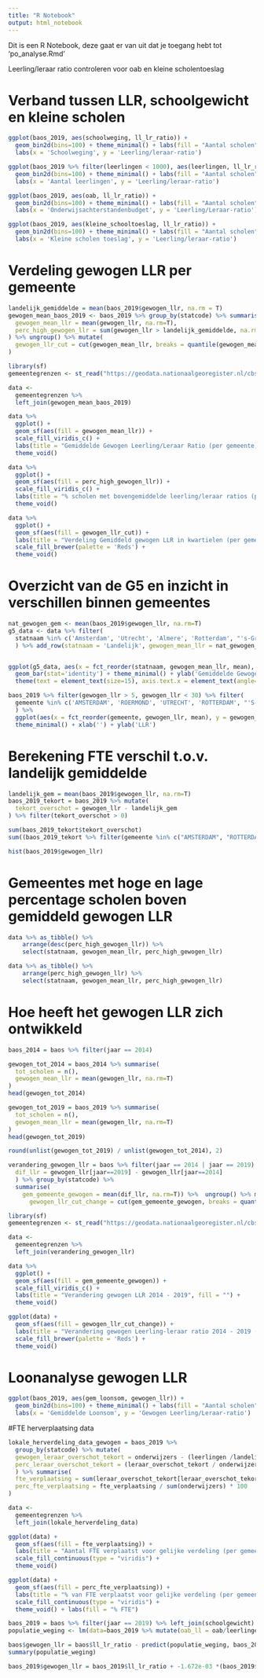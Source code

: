 ```yaml
---
title: "R Notebook"
output: html_notebook
---
```


Dit is een R Notebook,  deze gaat er van uit dat je toegang hebt tot 'po_analyse.Rmd'

Leerling/leraar ratio controleren voor oab en kleine scholentoeslag 

# Verband tussen LLR, schoolgewicht en kleine scholen 
```r
ggplot(baos_2019, aes(schoolweging, ll_lr_ratio)) +
  geom_bin2d(bins=100) + theme_minimal() + labs(fill = "Aantal scholen") +
  labs(x = 'Schoolweging', y = 'Leerling/leraar-ratio')

ggplot(baos_2019 %>% filter(leerlingen < 1000), aes(leerlingen, ll_lr_ratio)) +
  geom_bin2d(bins=100) + theme_minimal() + labs(fill = "Aantal scholen") +
  labs(x = 'Aantal leerlingen', y = 'Leerling/leraar-ratio')

ggplot(baos_2019, aes(oab, ll_lr_ratio)) +
  geom_bin2d(bins=100) + theme_minimal() + labs(fill = "Aantal scholen") +
  labs(x = 'Onderwijsachterstandenbudget', y = 'Leerling/Leraar-ratio')

ggplot(baos_2019, aes(kleine_schooltoeslag, ll_lr_ratio)) +
  geom_bin2d(bins=100) + theme_minimal() + labs(fill = "Aantal scholen") +
  labs(x = 'Kleine scholen toeslag', y = 'Leerling/leraar-ratio')

```

# Verdeling gewogen LLR per gemeente
```r
landelijk_gemiddelde = mean(baos_2019$gewogen_llr, na.rm = T)
gewogen_mean_baos_2019 <- baos_2019 %>% group_by(statcode) %>% summarise(
  gewogen_mean_llr = mean(gewogen_llr, na.rm=T), 
  perc_high_gewogen_llr = sum(gewogen_llr > landelijk_gemiddelde, na.rm = T) / n()
) %>% ungroup() %>% mutate(
  gewogen_llr_cut = cut(gewogen_mean_llr, breaks = quantile(gewogen_mean_llr, na.rm=TRUE))
)

library(sf)
gemeentegrenzen <- st_read("https://geodata.nationaalgeoregister.nl/cbsgebiedsindelingen/wfs?request=GetFeature&service=WFS&version=2.0.0&typeName=cbs_gemeente_2019_gegeneraliseerd&outputFormat=json")

data <-
  gemeentegrenzen %>%
  left_join(gewogen_mean_baos_2019)

data %>%
  ggplot() +
  geom_sf(aes(fill = gewogen_mean_llr)) +
  scale_fill_viridis_c() +
  labs(title = "Gemiddelde Gewogen Leerling/Leraar Ratio (per gemeente)", fill = "") +
  theme_void()

data %>%
  ggplot() +
  geom_sf(aes(fill = perc_high_gewogen_llr)) +
  scale_fill_viridis_c() +
  labs(title = "% scholen met bovengemiddelde leerling/leraar ratios (per gemeente)", fill = "") +
  theme_void()

data %>%
  ggplot() +
  geom_sf(aes(fill = gewogen_llr_cut)) +
  labs(title = "Verdeling Gemiddeld gewogen LLR in kwartielen (per gemeente)", fill = "") +
  scale_fill_brewer(palette = 'Reds') +
  theme_void()

```

# Overzicht van de G5 en inzicht in verschillen binnen gemeentes 
```r
nat_gewogen_gem <- mean(baos_2019$gewogen_llr, na.rm=T)
g5_data <- data %>% filter(
  statnaam %in% c('Amsterdam', 'Utrecht', 'Almere', 'Rotterdam', "'s-Gravenhage", "Zwolle", "Roermond")
  ) %>% add_row(statnaam = 'Landelijk', gewogen_mean_llr = nat_gewogen_gem) 


ggplot(g5_data, aes(x = fct_reorder(statnaam, gewogen_mean_llr, mean), y = gewogen_mean_llr)) + 
  geom_bar(stat='identity') + theme_minimal() + ylab('Gemiddelde Gewogen LLR') + xlab('') +  
  theme(text = element_text(size=15), axis.text.x = element_text(angle=45, hjust=1))

baos_2019 %>% filter(gewogen_llr > 5, gewogen_llr < 30) %>% filter(
  gemeente %in% c('AMSTERDAM', 'ROERMOND', 'UTRECHT', 'ROTTERDAM', "'S-GRAVENHAGE", 'ALMERE', 'ZWOLLE')
  ) %>% 
  ggplot(aes(x = fct_reorder(gemeente, gewogen_llr, mean), y = gewogen_llr)) + geom_violin(fill='grey80') + 
  theme_minimal() + xlab('') + ylab('LLR')

```
# Berekening FTE verschil t.o.v. landelijk gemiddelde
```r
landelijk_gem = mean(baos_2019$gewogen_llr, na.rm=T)
baos_2019_tekort = baos_2019 %>% mutate(
  tekort_overschot = gewogen_llr - landelijk_gem
) %>% filter(tekort_overschot > 0) 

sum(baos_2019_tekort$tekort_overschot)
sum((baos_2019_tekort %>% filter(gemeente %in% c("AMSTERDAM", "ROTTERDAM", "UTRECHT", "'S-GRAVENHAGE", "ALMERE")))$tekort_overschot)

hist(baos_2019$gewogen_llr)
```
# Gemeentes met hoge en lage percentage scholen boven gemiddeld gewogen LLR
```r
data %>% as_tibble() %>%
    arrange(desc(perc_high_gewogen_llr)) %>%
    select(statnaam, gewogen_mean_llr, perc_high_gewogen_llr)

data %>% as_tibble() %>%
    arrange(perc_high_gewogen_llr) %>%
    select(statnaam, gewogen_mean_llr, perc_high_gewogen_llr)

```

# Hoe heeft het gewogen LLR zich ontwikkeld 
```r
baos_2014 = baos %>% filter(jaar == 2014)

gewogen_tot_2014 = baos_2014 %>% summarise(
  tot_scholen = n(),
  gewogen_mean_llr = mean(gewogen_llr, na.rm=T)
) 
head(gewogen_tot_2014)

gewogen_tot_2019 = baos_2019 %>% summarise(
  tot_scholen = n(),
  gewogen_mean_llr = mean(gewogen_llr, na.rm=T)
)
head(gewogen_tot_2019)

round(unlist(gewogen_tot_2019) / unlist(gewogen_tot_2014), 2)
```

```r
verandering_gewogen_llr = baos %>% filter(jaar == 2014 | jaar == 2019) %>% group_by(statcode, brin) %>% summarise(
  dif_llr = gewogen_llr[jaar==2019] - gewogen_llr[jaar==2014]
  ) %>% group_by(statcode) %>%
  summarise(
    gem_gemeente_gewogen = mean(dif_llr, na.rm=T)) %>%  ungroup() %>% mutate(
      gewogen_llr_cut_change = cut(gem_gemeente_gewogen, breaks = quantile(gem_gemeente_gewogen, na.rm=TRUE)))

library(sf)
gemeentegrenzen <- st_read("https://geodata.nationaalgeoregister.nl/cbsgebiedsindelingen/wfs?request=GetFeature&service=WFS&version=2.0.0&typeName=cbs_gemeente_2019_gegeneraliseerd&outputFormat=json")

data <-
  gemeentegrenzen %>%
  left_join(verandering_gewogen_llr)

data %>%
  ggplot() +
  geom_sf(aes(fill = gem_gemeente_gewogen)) +
  scale_fill_viridis_c() +
  labs(title = "Verandering gewogen LLR 2014 - 2019", fill = "") +
  theme_void()

ggplot(data) +
  geom_sf(aes(fill = gewogen_llr_cut_change)) +
  labs(title = "Verandering gewogen Leerling-leraar ratio 2014 - 2019 (per gemeente)", fill = "") +
  scale_fill_brewer(palette = 'Reds') +
  theme_void()

```

# Loonanalyse gewogen LLR
```r
ggplot(baos_2019, aes(gem_loonsom, gewogen_llr)) +
  geom_bin2d(bins=100) + theme_minimal() + labs(fill = "Aantal scholen") +
  labs(x = 'Gemiddelde Loonsom', y = 'Gewogen Leerling/Leraar-ratio')

```

#FTE herverplaatsing data
```r
lokale_herverdeling_data_gewogen = baos_2019 %>%
  group_by(statcode) %>% mutate(
  gewogen_leraar_overschot_tekort = onderwijzers - (leerlingen /landelijk_gem),
  perc_leraar_overschot_tekort = (leraar_overschot_tekort / onderwijzers) * 100
  ) %>% summarise(
  fte_verplaatsing = sum(leraar_overschot_tekort[leraar_overschot_tekort > 0]),
  perc_fte_verplaatsing = fte_verplaatsing / sum(onderwijzers) * 100 
)

data <-
  gemeentegrenzen %>%
  left_join(lokale_herverdeling_data)

ggplot(data) +
  geom_sf(aes(fill = fte_verplaatsing)) +
  labs(title = "Aantal FTE verplaatst voor gelijke verdeling (per gemeente)", fill = "") +
  scale_fill_continuous(type = "viridis") +
  theme_void()

ggplot(data) +
  geom_sf(aes(fill = perc_fte_verplaatsing)) +
  labs(title = "% van FTE verplaatst voor gelijke verdeling (per gemeente)", fill = "") +
  scale_fill_continuous(type = "viridis") +
  theme_void() + labs(fill = "% FTE")
```

```r
baos_2019 = baos %>% filter(jaar == 2019) %>% left_join(schoolgewicht) 
populatie_weging <- lm(data=baos_2019 %>% mutate(oab_ll = oab/leerlingen, kleine_school_ll = kleine_schooltoeslag / leerlingen), ll_lr_ratio~oab_ll+kleine_school_ll)

baos$gewogen_llr = baos$ll_lr_ratio - predict(populatie_weging, baos_2019)
summary(populatie_weging)

baos_2019$gewogen_llr = baos_2019$ll_lr_ratio + -1.672e-03 *(baos_2019$oab/baos_2019$leerlingen) + -1.666e-03*(baos_2019$kleine_schooltoeslag/baos_2019$leerlingen)

```

